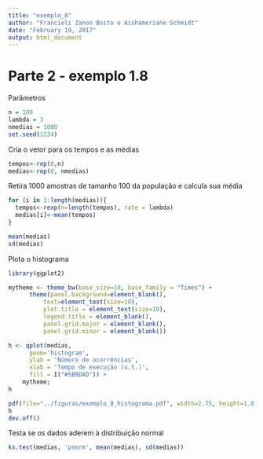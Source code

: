 ```yaml
---
title: "exemplo_8"
author: "Francieli Zanon Boito e Aishameriane Schmidt"
date: "February 19, 2017"
output: html_document
---
```


# Parte 2 - exemplo 1.8

Parâmetros
```r
n = 100
lambda = 3
nmedias = 1000
set.seed(1234)
```

Cria o vetor para os tempos e as médias
```r
tempos<-rep(0,n)
medias<-rep(0, nmedias)
```

Retira 1000 amostras de tamanho 100 da população e calcula sua média
```r
for (i in 1:length(medias)){
  tempos<-rexp(n=length(tempos), rate = lambda)
  medias[i]<-mean(tempos)
}

mean(medias)
sd(medias)
```

Plota o histograma
```r
library(ggplot2)

mytheme <- theme_bw(base_size=10, base_family = "Times") + 
      theme(panel.background=element_blank(), 
          text=element_text(size=10), 
          plot.title = element_text(size=10),  
          legend.title = element_blank(), 
          panel.grid.major = element_blank(), 
          panel.grid.minor = element_blank()) 

h <- qplot(medias, 
      geom='histogram',
      ylab = 'Número de ocorrências',
      xlab = 'Tempo de execução (u.t.)',
      fill = I("#5B9DAD")) + 
    mytheme;
h
```

```r
pdf(file="../figuras/exemplo_8_histograma.pdf", width=2.75, height=1.8, useDingbats = FALSE)
h
dev.off()
```

Testa se os dados aderem à distribuição normal
```r
ks.test(medias, 'pnorm', mean(medias), sd(medias))
```
